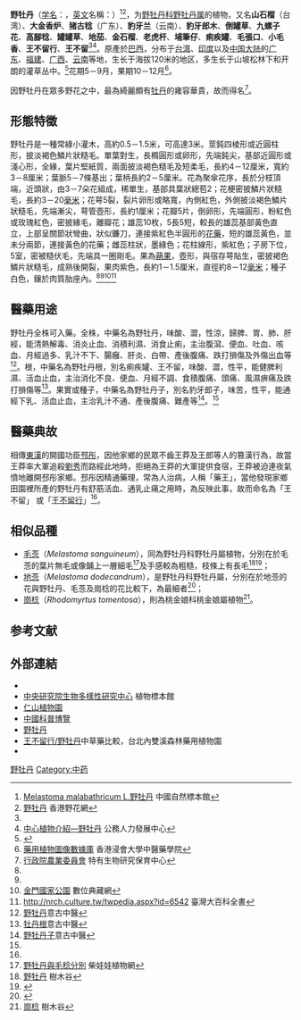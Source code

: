 {{noteTA
|1=zh-hans:厘米;zh-hk:厘米;zh-tw:公分;
|2=zh-hans:毫米;zh-hk:毫米;zh-tw:公釐;
}}
{{Speciesbox
| name = 野牡丹
| status = 
| status_system = 
| image = Starr 031118-0086 Melastoma septemnervium.jpg
| image_width = 300px
| genus = Melastoma
| species = candidum
| authority = [[大卫·顿|D.Don]]
| synonyms = 
* ''Melastoma septemnervium'' Lour.
* ''Melastoma candidum'' var. ''nobotan'' Makino: Suzuki
}}
{{medical}}
'''野牡丹'''（[[学名|学名]]：{{lang|la|''Melastoma candidum''}}，[[英文|英文]]名稱：{{lang|en|Common Melastoma}}）<ref>[http://www.cfh.ac.cn/63860.sp Melastoma malabathricum L.野牡丹] {{Wayback|url=http://www.cfh.ac.cn/63860.sp |date=20190630234728 }} 中國自然標本館</ref><ref>[http://www.producegreen.org.hk/hkwildflower/100flower/flower_38.htm 野牡丹] {{Wayback|url=http://www.producegreen.org.hk/hkwildflower/100flower/flower_38.htm |date=20180505012825 }} 香港野花網</ref>，为[[野牡丹科|野牡丹科]][[野牡丹属|野牡丹属]]的植物，又名'''山石榴'''（台湾）、'''大金香炉'''、'''猪古稔'''（广东）、'''豹牙兰'''（云南）、'''豹牙郎木'''、'''倒罐草'''、'''九螺子花'''、'''高腳稔'''、'''罐罐草'''、'''地茄'''、'''金石榴'''、'''老虎杆'''、'''埔筆仔'''、'''痢疾罐'''、'''毛張口'''、'''小毛香'''、'''王不留行'''、'''王不留'''<ref name = "浸會大學"/><ref name = "公務人力">[http://www.hrd.gov.tw/WebForm/wfrmPlant.aspx?menu_id=181&page=4 中心植物介紹—野牡丹] {{Wayback|url=http://www.hrd.gov.tw/WebForm/wfrmPlant.aspx?menu_id=181&page=4 |date=20190630234727 }}公務人力發展中心</ref>。原產於[[巴西|巴西]]，分布于[[台湾|台湾]]、[[印度|印度]]以及[[中国大陆|中国大陆]]的[[广东|广东]]、[[福建|福建]]、[[广西|广西]]、[[云南|云南]]等地，生长于海拔120米的地区，多生长于山坡松林下和开朗的灌草丛中。<ref>{{cite web| url =http://www.bioinfo.cn/db05/KmzwSpecies.php?action=view&id=12202| title =野牡丹| work =《中国高等植物数据库全库》| publisher =中国科学院微生物研究所| author =昆明植物研究所| accessdate =2009-02-24| deadurl =yes| archiveurl =https://web.archive.org/web/20160305072746/http://www.bioinfo.cn/db05/KmzwSpecies.php?action=view&id=12202| archivedate =2016-03-05}}</ref>花期5－9月，果期10－12月<ref name = "浸會大學">[http://libproject.hkbu.edu.hk/was40/detail?channelid=1288&searchword=herb_id=D01032 藥用植物圖像數據庫] {{Wayback|url=http://libproject.hkbu.edu.hk/was40/detail?channelid=1288&searchword=herb_id=D01032 |date=20190630234726 }}香港浸會大學中醫藥學院</ref>。

因野牡丹在眾多野花之中，最為綺麗頗有[[牡丹|牡丹]]的雍容華貴，故而得名<ref>[http://www.tesri.gov.tw/plant/change03.htm 行政院農業委員會] {{webarchive|url=https://web.archive.org/web/20080527215620/http://www.tesri.gov.tw/plant/change03.htm |date=2008-05-27 }}特有生物研究保育中心</ref>。

==形態特徵==
野牡丹是一種常綠小灌木，高約0.5－1.5米，可高達3米。莖鈍四棱形或近圓柱形，披淡褐色鱗片狀糙毛。單葉對生，長橢圓形或卵形，先端鈍尖，基部近圓形或淺心形，全緣，葉片堅紙質，兩面披淡褐色糙毛及短柔毛，長約4－12厘米，寬約3－8厘米；葉脈5－7條基出；葉柄長約2－5厘米。花為聚傘花序，長於分枝頂端，近頭狀，由3－7朵花組成，稀單生，基部具葉狀總苞2；花梗密披鱗片狀糙毛，長約3－20[[毫米|毫米]]；花萼5裂，裂片卵形或略寬，內側紅色，外側披淡褐色鱗片狀糙毛，先端漸尖，萼管壺形，長約1厘米；花瓣5片，倒卵形，先端圓形，粉紅色或玫瑰紅色，密披緣毛，離瓣花；雄蕊10枚，5長5短，較長的雄蕊基部黃色直立，上部呈關節狀彎曲，狀似鐮刀，連接紫紅色半圓形的[[花藥|花藥]]，短的雄蕊黃色，並未分兩節，連接黃色的花藥；雌蕊柱狀，墨綠色；花柱線形，紫紅色；子房下位，5室，密被糙伏毛，先端具一圈剛毛。果為[[蒴果|蒴果]]，壺形，與宿存萼貼生，密披褐色鱗片狀糙毛，成熟後開裂，果肉紫色，長約1－1.5厘米，直徑約8－12[[毫米|毫米]]；種子白色，鑲於肉質胎座內。<ref name = "浸會大學"/><ref name = "公務人力"/><ref>[http://digital-kinmen.kmnp.gov.tw/files/806-1000-2425,c83-1.php 金門國家公園] {{Wayback|url=http://digital-kinmen.kmnp.gov.tw/files/806-1000-2425,c83-1.php |date=20160304113841 }}數位典藏網</ref><ref>http://nrch.culture.tw/twpedia.aspx?id=6542 {{Wayback|url=http://nrch.culture.tw/twpedia.aspx?id=6542 |date=20190608071354 }} 臺灣大百科全書</ref>

==醫藥用途==
野牡丹全株可入藥。全株，中藥名為野牡丹，味酸、澀，性涼，歸脾、胃、肺、肝經，能清熱解毒、消炎止血、消積利濕、消食止痢，主治腹瀉、便血、吐血、咳血、月經過多、乳汁不下、腸癰、肝炎、白帶、產後腹痛、跌打損傷及外傷出血等<ref>[http://www.tcmlib.com/zy/html68/showdetail-363730322ce9878ee789a1e4b8b92c7a79.html 野牡丹]{{dead link|date=2018年1月 |bot=InternetArchiveBot |fix-attempted=yes }}意古中醫</ref>。根，中藥名為野牡丹根，別名痢疾罐、王不留，味酸、澀，性平，能健脾利濕、活血止血，主治消化不良、便血、月經不調、食積腹痛、頭痛、風濕痹痛及跌打損傷等<ref>[http://www.tcmlib.com/zy/html68/showdetail-363730342ce9878ee789a1e4b8b9e6a0b92c7a79.html 牡丹根]{{dead link|date=2018年1月 |bot=InternetArchiveBot |fix-attempted=yes }}意古中醫</ref>。果實或種子，中藥名為野牡丹子，別名豹牙郎子，味苦，性平，能通經下乳、活血止血，主治乳汁不通、產後腹痛、難產等<ref>[http://www.tcmlib.com/zy/html68/showdetail-363730332ce9878ee789a1e4b8b9e5ad902c7a79.html 野牡丹子]{{dead link|date=2018年1月 |bot=InternetArchiveBot |fix-attempted=yes }}意古中醫</ref>。<ref name = "浸會大學"/>

==醫藥典故==
相傳[[東漢|東漢]]的開國功臣[[邳彤|邳彤]]，因他家鄉的民眾不齒王莽及王郎等人的篡漢行為，故當王莽率大軍追殺[[劉秀|劉秀]]而路經此地時，拒絕為王莽的大軍提供食宿，王莽被迫連夜氣憤地離開邳彤家鄉。邳彤因精通藥理，常為人治病，人稱「藥王」，當他發現家鄉田園裡所產的野牡丹有舒筋活血、通乳止痛之用時，為反映此事，故而命名為「王不留」 或「[[王不留行|王不留行]]」<ref name = "公務人力"/>。

==相似品種==
*[[毛菍|毛菍]]（''Melastoma sanguineum''），同為野牡丹科野牡丹屬植物，分別在於毛菍的葉片無毛或像鋪上一層細毛<ref>[http://hkcww.org/hkplant/monthtopic/topic1.htm 野牡丹與毛稔分別] {{Wayback|url=http://hkcww.org/hkplant/monthtopic/topic1.htm |date=20200223083509 }}柴娃娃植物網</ref>及手感較為粗糙，枝條上有長毛<ref>[http://www.hktree.com/tree/Melastoma%20candidum.htm 野牡丹] {{Wayback|url=http://www.hktree.com/tree/Melastoma%20candidum.htm |date=20190313174150 }}樹木谷</ref><ref>{{cite book|title=《香港野花 第一冊》|author= |series=魏遠娥、洪烈招、陳淑瓊、陳愛強|publisher=效野公園之友會、天地圖書|page=第268-269頁|isbn= 978-988-211-344-2|date=2007年7月}}</ref>；
*[[地菍|地菍]]（''Melastoma dodecandrum''），是野牡丹科野牡丹屬，分別在於地菍的花與野牡丹、毛菍及崗棯的花比較下，為最細者<ref>{{cite book|title=《香港野花 第一冊》|author= |series=魏遠娥、洪烈招、陳淑瓊、陳愛強|publisher=效野公園之友會、天地圖書|page=第234-235頁|isbn= 978-988-211-344-2|date=2007年7月}}</ref>；
*[[崗棯|崗棯]]（''Rhodomyrtus tomentosa''），則為桃金娘科桃金娘屬植物<ref>[http://www.hktree.com/tree/Rhodomyrtus%20tomentosa.htm 崗棯] {{Wayback|url=http://www.hktree.com/tree/Rhodomyrtus%20tomentosa.htm |date=20190313083038 }}樹木谷</ref>。

== 参考文献 ==
{{reflist|2}}

==外部連結==
{{Commons category|Melastoma septemnervium}}
{{Wikispecies|Melastoma candidum}}
*{{zh-hans}}{{CVH|Melastoma candidum}}
* [http://hast.sinica.edu.tw/chinese/plant_c/Melastoma.htm 中央研究院生物多樣性研究中心] {{Wayback|url=http://hast.sinica.edu.tw/chinese/plant_c/Melastoma.htm |date=20160304185729 }}植物標本館
* [http://renshan.e-land.gov.tw/3-%E9%87%8E%E7%89%A1%E4%B8%B9.htm 仁山植物園]{{dead link|date=2018年1月 |bot=InternetArchiveBot |fix-attempted=yes }}
* [https://web.archive.org/web/20081122122245/http://www.kepu.net.cn/gb/lives/plant/gardens/ysgs001.html 中國科普博覽]
* [https://web.archive.org/web/20101014183412/http://www.hljh.tcc.edu.tw/teach/%E6%A0%A1%E5%9C%92%E6%A4%8D%E7%89%A9/%E9%87%8E%E7%89%A1%E4%B8%B9/%E9%87%8E%E7%89%A1%E4%B8%B9.htm 野牡丹]
* [http://www.herb.nat.gov.tw/b2b_cpinfocompare.asp?id=943 王不留行/野牡丹]{{dead link|date=2018年1月 |bot=InternetArchiveBot |fix-attempted=yes }}中草藥比較，台北內雙溪森林藥用植物園
* {{cite web | url=http://libproject.hkbu.edu.hk/was40/detail?lang=ch&channelid=1288&searchword=herb_id=D01032 | title=野牡丹, Yemudan | publisher=藥用植物圖像數據庫 (香港浸會大學中醫藥學院) | accessdate=2011-12-01 | archive-date=2019-06-30 | archive-url=https://web.archive.org/web/20190630234726/http://libproject.hkbu.edu.hk/was40/detail?lang=ch&channelid=1288&searchword=herb_id=D01032 | dead-url=no }}
{{Taxonbar|from=Q722767}}

{{DEFAULTSORT:Melastoma candidum}}
[[Category:野牡丹属|野牡丹]]
[[Category:中药|Category:中药]]